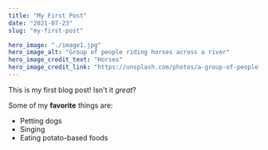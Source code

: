 ```yaml
---
title: "My First Post"
date: "2021-07-23"
slug: "my-first-post"

hero_image: "./image1.jpg"
hero_image_alt: "Group of people riding horses across a river"
hero_image_credit_text: "Horses"
hero_image_credit_link: "https://unsplash.com/photos/a-group-of-people-riding-horses-across-a-river-PemcVTovKiE"
---
```


This is my first blog post! Isn't it *great*?

Some of my **favorite** things are:

* Petting dogs
* Singing
* Eating potato-based foods